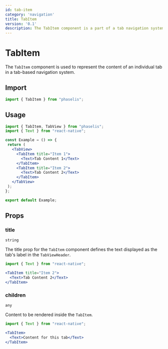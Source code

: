 ```yaml
---
id: tab-item
category: 'navigation'
title: TabItem
version: '0.1'
description: The TabItem component is a part of a tab navigation system, allowing for the encapsulation and display of tab content within a React Native application.
---
```


# TabItem

The `TabItem` component is used to represent the content of an individual tab in a tab-based navigation system.

## Import

```js
import { TabItem } from "phaselis";
```

## Usage

 ```jsx
import { TabItem, TabView } from "phaselis";
import { Text } from "react-native";

const Example = () => {
  return (
    <TabView>
      <TabItem title="Item 1">
        <Text>Tab Content 1</Text>
      </TabItem>
      <TabItem title="Item 2">
        <Text>Tab Content 2</Text>
      </TabItem>
    </TabView>
  );
};

export default Example;
```

## Props

### title
`string`

The title prop for the `TabItem` component defines the text displayed as the tab's label in the `TabViewHeader`.

```jsx
import { Text } from "react-native";
```
```jsx
<TabItem title="Item 2">
  <Text>Tab Content 2</Text>
</TabItem>
```

### children
`any`

Content to be rendered inside the `TabItem`. 


```jsx
import { Text } from "react-native";
```
```jsx
<TabItem>
  <Text>Content for this tab</Text>
</TabItem>
```
